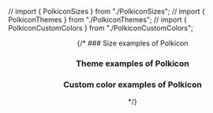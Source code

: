 // import { PolkiconSizes } from "./PolkiconSizes";
// import { PolkiconThemes } from "./PolkiconThemes";
// import { PolkiconCustomColors } from "./PolkiconCustomColors";

<Header
  title="Polkadot Icon (Polkicon)"
  subtitle="The Polkadot Icon and its parameters."
  npm={props.npm}
/>

{/* ### Size examples of Polkicon

<PolkiconSizes />

### Theme examples of Polkicon

<PolkiconThemes />

### Custom color examples of Polkicon

<PolkiconCustomColors /> */}
